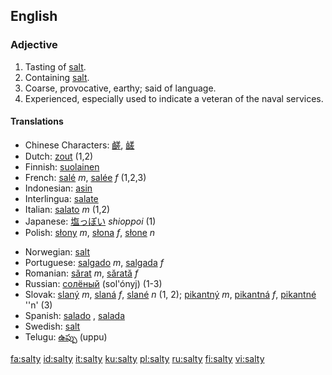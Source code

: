 ==English==

===Adjective===
{{en-adj|salti|er}}

#Tasting of [[salt]].
#Containing [[salt]].
#Coarse, provocative, earthy; said of language.
#Experienced, especially used to indicate a veteran of the naval services. 

====Translations====
{{top}}
*Chinese Characters: [[鹺]], [[鹾]]
*Dutch: [[zout]] (1,2)
*Finnish: [[suolainen]]
*French: [[salé]] ''m'', [[salée]] ''f'' (1,2,3)
*Indonesian: [[asin]]
*Interlingua: [[salate]]
*Italian: [[salato]] ''m'' (1,2)
*Japanese: [[塩っぽい]] ''shioppoi'' (1)
*Polish: [[słony]] ''m'', [[słona]] ''f'', [[słone]] ''n''
{{mid}}
*Norwegian: [[salt#Norwegian|salt]]
*Portuguese: [[salgado]] ''m'', [[salgada]] ''f''
*Romanian: [[sărat]] ''m'', [[sărată]] ''f''
*Russian: [[солёный]] (sol'ónyj)  (1-3)
*Slovak: [[slaný]] ''m'', [[slaná]] ''f'', [[slané]] ''n'' (1, 2); [[pikantný]] ''m'', [[pikantná]] ''f'', [[pikantné]] ''n' (3)
*Spanish: [[salado]] {{m}}, [[salada]] {{f}}
*Swedish: [[salt#Swedish|salt]]
*Telugu: [[ఉప్పు]] (uppu)
{{bottom}}

[[fa:salty]]
[[id:salty]]
[[it:salty]]
[[ku:salty]]
[[pl:salty]]
[[ru:salty]]
[[fi:salty]]
[[vi:salty]]